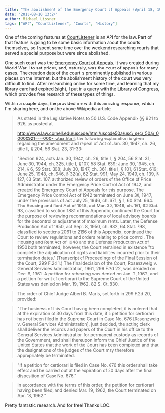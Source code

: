 ```yaml
---
title: "The abolishment of the Emergency Court of Appeals (April 18, 1962)"
date: "2011-08-10 13:24"
author: Michael Lissner
tags: ["API", "CourtListener", "Courts", "History"]
---
```


One of the coming features at [CourtListener](http://courtlistener.com)
is an API for the law. Part of that feature is going to be some basic
information about the courts themselves, so I spent some time over the
weekend researching courts that served a special purpose but were since
abolished.

One such court was the [Emergency Court of
Appeals](https://secure.wikimedia.org/wikipedia/en/wiki/Emergency_Court_of_Appeals).
It was created during World War II to set prices, and, naturally, was
the court of appeals for many cases. The creation date of the court is
prominently published in various places on the Internet, but the
abolishment history of the court was very difficult to find. After
researching online for some time, and learning that my library card had
expired (sigh), I put in a query with the [Library of
Congress](http://www.loc.gov), which provides free research of these
types of things.

Within a couple days, the provided me with this amazing response, which
I'm sharing here, and on the above Wikipedia article:

> As stated in the Legislative Notes to 50 U.S. Code Appendix §§ 921
> to 926, as posted at
>
> http://www.law.cornell.edu/uscode/html/uscode50a/usc\_sec\_50a\_00000921----000-notes.html,
> the following explanation is given regarding the amendment and repeal
> of Act of Jan. 30, 1942, ch. 26, title II, § 204, 56 Stat. 23, 31-33:

> "Section 924, acts Jan. 30, 1942, ch. 26, title II, § 204, 56 Stat.
> 31; June 30, 1944, ch. 325, title I, § 107, 58 Stat. 639; June 30,
> 1945, ch. 214, § 6, 59 Stat. 308; July 30, 1947, ch. 361, title I, §
> 101, 61 Stat. 619; June 25, 1948, ch. 646, § 32(a), 62 Stat. 991; May
> 24, 1949, ch. 139, § 127, 63 Stat. 107, authorized review of orders
> of the Office of Price Administrator under the Emergency Price Control
> Act of 1942, and created the Emergency Court of Appeals for this
> purpose. The Emergency Price Control Act of 1942 terminated on June
> 30, 1947, under the provisions of act July 25, 1946, ch. 671, § 1, 60
> Stat. 664. The Housing and Rent Act of 1948, act Mar. 30, 1948, ch.
> 161, 62 Stat. 93, classified to section 1881 of this Appendix,
> continued the Court for the purpose of reviewing recommendations of
> local advisory boards for the decontrol or adjustment of maximum
> rents. Later, the Defense Production Act of 1950, act Sept. 8, 1950,
> ch. 932, 64 Stat. 798, classified to sections 2061 to 2166 of this
> Appendix, continued the Court to review regulations and orders
> relating to price control. The Housing and Rent Act of 1948 and the
> Defense Production Act of 1950 both terminated, however, the Court
> remained in existence "to complete the adjudication of rights and
> liabilities incurred prior to their termination dates." (Transcript
> of Proceedings of the Final Session of the Court, 299 F.2d 1.) The
> final decision of the Court, Rosenzweig v. General Services
> Administration, 1961, 299 F.2d 22, was decided on Dec. 6, 1961. A
> petition for rehearing was denied on Jan. 2, 1962, and a petition for
> writ of certiorari to the Supreme Court of the United States was
> denied on Mar. 19, 1962, 82 S. Ct. 830.

> The order of Chief Judge Albert B. Maris, set forth in 299 F.2d 20,
> provided:

> "The business of this Court having been completed, it is ordered
> that at the expiration of 30 days from this date, if a petition for
> certiorari has not been filed in the Supreme Court in Case No. 676
> [Rosenzweig v. General Services Administration], just decided, the
> acting clerk shall deliver the records and papers of the Court in his
> office to the General Services Administration for permanent custody as
> records of the Government, and shall thereupon inform the Chief
> Justice of the United States that the work of the Court has been
> completed and that the designations of the judges of the Court may
> therefore appropriately be terminated.

> "If a petition for certiorari is filed in Case No. 676 this order
> shall take effect and be carried out at the expiration of 30 days
> after the final disposition of Case No. 676."

> In accordance with the terms of this order, the petition for
> certiorari having been filed, and denied Mar. 19, 1962, the Court
> terminated on Apr. 18, 1962."

Pretty fantastic research. And for free! Thanks LOC.

